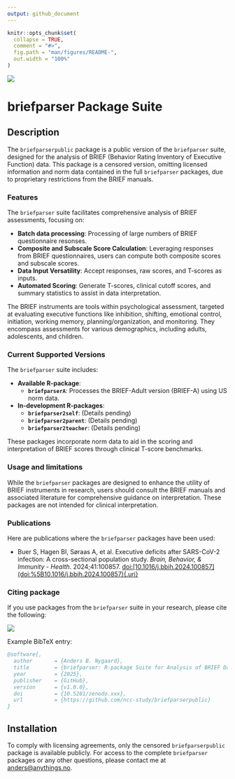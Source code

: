 ```yaml
---
output: github_document
---
```


<!-- README.md is generated from README.Rmd. Please edit that file -->

<!-- To generate README.md use devtools::build_readme() -->

```r
knitr::opts_chunk$set(
  collapse = TRUE,
  comment = "#>",
  fig.path = "man/figures/README-",
  out.width = "100%"
)
```

<!-- badges: start -->

![](https://img.shields.io/badge/license-Proprietary-red.svg)

<!-- badges: end -->

# briefparser Package Suite

## Description

The `briefparserpublic` package is a public version of the `briefparser` suite, designed for the analysis of BRIEF (Behavior Rating Inventory of Executive Function) data. This package is a censored version, omitting licensed information and norm data contained in the full `briefparser` packages, due to proprietary restrictions from the BRIEF manuals.

### Features

The `briefparser` suite facilitates comprehensive analysis of BRIEF assessments, focusing on:

-   **Batch data processing**: Processing of large numbers of BRIEF questionnaire resonses.
-   **Composite and Subscale Score Calculation**: Leveraging responses from BRIEF questionnaires, users can compute both composite scores and subscale scores.
-   **Data Input Versatility**: Accept responses, raw scores, and T-scores as inputs.
-   **Automated Scoring**: Generate T-scores, clinical cutoff scores, and summary statistics to assist in data interpretation.

The BRIEF instruments are tools within psychological assessment, targeted at evaluating executive functions like inhibition, shifting, emotional control, initiation, working memory, planning/organization, and monitoring. They encompass assessments for various demographics, including adults, adolescents, and children.

### Current Supported Versions

The `briefparser` suite includes:

-   **Available R-package**:
    -   **`briefparserA`**: Processes the BRIEF-Adult version (BRIEF-A) using US norm data.
-   **In-development R-packages**:
    -   **`briefparser2self`**: (Details pending)
    -   **`briefparser2parent`**: (Details pending)
    -   **`briefparser2teacher`**: (Details pending)

These packages incorporate norm data to aid in the scoring and interpretation of BRIEF scores through clinical T-score benchmarks.

### Usage and limitations

While the `briefparser` packages are designed to enhance the utility of BRIEF instruments in research, users should consult the BRIEF manuals and associated literature for comprehensive guidance on interpretation. These packages are not intended for clinical interpretation.

### Publications

Here are publications where the `briefparser` packages have been used:

-   Buer S, Hagen BI, Søraas A, et al. Executive deficits after SARS-CoV-2 infection: A cross-sectional population study. *Brain, Behavior, & Immunity - Health*. 2024;41:100857. [doi:[10.1016/j.bbih.2024.100857](doi:%5B10.1016/j.bbih.2024.100857){.uri}](<https://doi.org/10.1016/j.bbih.2024.100857>)

### Citing package

If you use packages from the `briefparser` suite in your research, please cite the following:

[![](https://zenodo.org/badge/DOI/10.5281/zenodo.xxx.svg)](https://doi.org/10.5281/zenodo.xxx)

Example BibTeX entry:

```bibtex
@software{,
  author       = {Anders B. Nygaard},
  title        = {briefparser: R-package Suite for Analysis of BRIEF Data},
  year         = {2025},
  publisher    = {GitHub},
  version      = {v1.0.0},
  doi          = {10.5281/zenodo.xxx},
  url          = {https://github.com/ncc-study/briefparserpublic}
}
```

## Installation

To comply with licensing agreements, only the censored `briefparserpublic` package is available publicly. For access to the complete `briefparser` packages or any other questions, please contact me at [anders\@anythings.no](mailto:anders@anythings.no).
